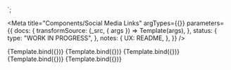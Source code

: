 
<!-- Import component and component styles -->

<!-- Import Docs -->

  
<div class="utrecht-link-social">
<a href=${url} class=${className}></a>
</div>
`;

<Meta
  title="Components/Social Media Links"
  argTypes={{}}
  parameters={{
    docs: {
      transformSource: (_src, { args }) => Template(args),
    },
    status: {
      type: "WORK IN PROGRESS",
    },
    notes: {
      UX: README,
    },
  }}
/>

<Canvas>
  <Story name="Facebook Link" args={{ url:"https://www.facebook.com/GemeenteUtrecht", className: "facebook"}} >{Template.bind({})}</Story>
</Canvas>

<Canvas>
  <Story name="Instagram Link" args={{ url:"https://www.instagram.com/GemeenteUtrecht/", className: "instagram"}} >{Template.bind({})}</Story>
</Canvas>

<Canvas>
  <Story name="LinkedIn Link" args={{ url:"https://nl.linkedin.com/company/gemeente-utrecht", className: "linkedin"}} >{Template.bind({})}</Story>
</Canvas>

<Canvas>
  <Story name="Twitter Link" args={{ url:"https://twitter.com/gemeenteutrecht", className: "twitter"}} >{Template.bind({})}</Story>
</Canvas>

<Canvas>
  <Story name="WhatsApp Link" args={{ url:"https://api.whatsapp.com/send?phone=31624927665", className: "whatsapp"}} >{Template.bind({})}</Story>
</Canvas>

<ArgsTable story="Social Media Links" />
